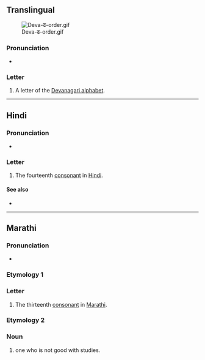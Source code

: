 {{also|ढ़|द|ट|ड़}}
{{character info}}
==Translingual==
[[File:Deva-ढ-order.gif|thumb]]

===Pronunciation===
* {{IPA|mul|/ɖʱə/}}

===Letter===
{{mul-Deva|ḍha}}

# A letter of the [[Devanagari alphabet]].

----

==Hindi==

===Pronunciation===
* {{hi-IPA|ढ.}}

===Letter===
{{head|hi|letter}}

# The fourteenth [[consonant]] in [[Hindi]].

====See also====
* {{list:Devanagari script letters/hi}}

----

==Marathi==

===Pronunciation===
* {{IPA|mr|/ɖʱə/}}

===Etymology 1===

===Letter===
{{head|mr|letter}}

# The thirteenth [[consonant]] in [[Marathi]].

===Etymology 2===

===Noun===
{{mr-noun|tr=ḍha}}

# one who is not good with studies.